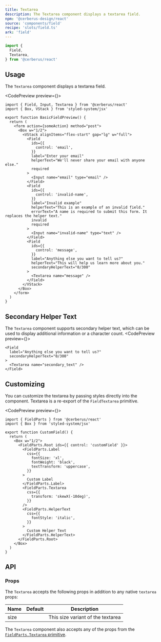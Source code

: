 ```yaml
---
title: Textarea
description: The Textarea component displays a textarea field.
npm: '@cerberus-design/react'
source: 'components/field'
recipe: 'slots/field.ts'
ark: 'field'
---
```




```ts
import {
  Field,
  Textarea,
} from '@cerberus/react'
```

## Usage

The `Textarea` component displays a textarea field.

<CodePreview preview={<BasicFieldPreview />}>
```tsx title="some-form.tsx" {39}
import { Field, Input, Textarea } from '@cerberus/react'
import { Box, VStack } from 'styled-system/jsx'

export function BasicFieldPreview() {
  return (
    <form action={someAction} method="post">
      <Box w="1/2">
        <VStack alignItems="flex-start" gap="lg" w="full">
          <Field
            ids={{
              control: 'email',
            }}
            label="Enter your email"
            helperText="We'll never share your email with anyone else."
            required
          >
            <Input name="email" type="email" />
          </Field>
          <Field
            ids={{
              control: 'invalid-name',
            }}
            label="Invalid example"
            helperText="This is an example of an invalid field."
            errorText="A name is required to submit this form. It replaces the helper text."
            invalid
            required
          >
            <Input name="invalid-name" type="text" />
          </Field>
          <Field
            ids={{
              control: 'message',
            }}
            label="Anything else you want to tell us?"
            helperText="This will help us learn more about you."
            secondaryHelperText="0/300"
          >
            <Textarea name="message" />
          </Field>
        </VStack>
      </Box>
    </form>
  )
}
```
</CodePreview>

## Secondary Helper Text

The `Textarea` component supports secondary helper text, which can be used to display additional information or a character count.
<CodePreview preview={<SecondaryTextTextarea />}>
```tsx title="secondary helper text demo"
<Field
  label="Anything else you want to tell us?"
  secondaryHelperText="0/300"
>
  <Textarea name="secondary_text" />
</Field>
```
</CodePreview>

## Customizing

You can customize the textarea by passing styles directly into the component. Textarea is a re-export of the `FieldTextarea` primitive.

<CodePreview preview={<CustomField />}>
```tsx {18-20} title="custom textarea demo"
import { FieldParts } from '@cerberus/react'
import { Box } from 'styled-system/jsx'

export function CustomField() {
  return (
    <Box w="1/2">
      <FieldParts.Root ids={{ control: 'customField' }}>
        <FieldParts.Label
          css={{
            fontSize: 'xl',
            fontWeight: 'black',
            textTransform: 'uppercase',
          }}
        >
          Custom Label
        </FieldParts.Label>
        <FieldParts.Textarea
          css={{
            transform: 'skewX(-10deg)',
          }}
        />
        <FieldParts.HelperText
          css={{
            fontStyle: 'italic',
          }}
        >
          Custom Helper Text
        </FieldParts.HelperText>
      </FieldParts.Root>
    </Box>
  )
}
```
</CodePreview>


## API

### Props

The `Textarea` accepts the following props in addition to any native `textarea` props:

| Name     | Default | Description                            |
| -------- | ------- | -------------------------------------- |
| size     |  | This size variant of the textarea |

The `Textarea` component also accepts any of the props from the [`FieldParts.Textarea` primitive](https://ark-ui.com/react/docs/components/field#api-reference).

